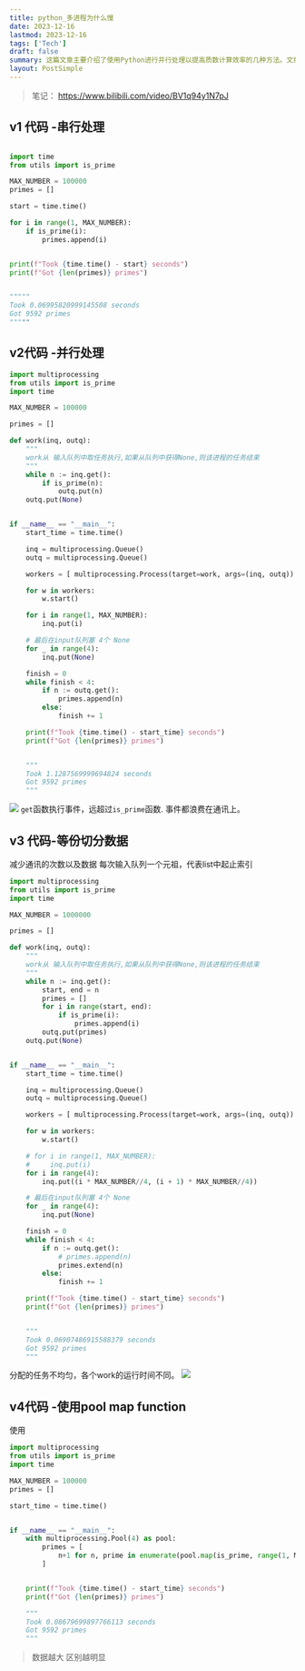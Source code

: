 ```yaml
---
title: python_多进程为什么慢
date: 2023-12-16
lastmod: 2023-12-16
tags: ['Tech']
draft: false
summary: 这篇文章主要介绍了使用Python进行并行处理以提高质数计算效率的几种方法。文章比较了串行处理、简单并行处理、数据分块并行处理以及使用multiprocessing.Pool的并行处理方法，并分析了各种方法的性能差异。最终结论是，对于大规模数据，合适的并行处理方法可以显著提高计算效率。
layout: PostSimple
---
```


> 笔记： https://www.bilibili.com/video/BV1q94y1N7pJ

## v1 代码 -串行处理

```python

import time
from utils import is_prime

MAX_NUMBER = 100000
primes = []

start = time.time()

for i in range(1, MAX_NUMBER):
    if is_prime(i):
        primes.append(i)


print(f"Took {time.time() - start} seconds")
print(f"Got {len(primes)} primes")


"""""
Took 0.06995820999145508 seconds
Got 9592 primes
"""""
```

## v2代码 -并行处理

```python
import multiprocessing
from utils import is_prime
import time

MAX_NUMBER = 100000

primes = []

def work(inq, outq):
    """
    work从 输入队列中取任务执行,如果从队列中获得None,则该进程的任务结束
    """
    while n := inq.get():
        if is_prime(n):
            outq.put(n)
    outq.put(None)


if __name__ == "__main__":
    start_time = time.time()

    inq = multiprocessing.Queue()
    outq = multiprocessing.Queue()

    workers = [ multiprocessing.Process(target=work, args=(inq, outq)) for _ in range(4) ]

    for w in workers:
        w.start()

    for i in range(1, MAX_NUMBER):
        inq.put(i)

    # 最后在input队列塞 4个 None
    for _ in range(4):
        inq.put(None)

    finish = 0
    while finish < 4:
        if n := outq.get():
            primes.append(n)
        else:
            finish += 1

    print(f"Took {time.time() - start_time} seconds")
    print(f"Got {len(primes)} primes")


    """
    Took 1.1287569999694824 seconds
    Got 9592 primes
    """
```

![](https://tz-1256822507.cos.ap-hongkong.myqcloud.com/2023/12/16/17026983298632.jpg)
`get`函数执行事件，远超过`is_prime`函数.
事件都浪费在通讯上。

## v3 代码-等份切分数据

减少通讯的次数以及数据
每次输入队列一个元祖，代表list中起止索引

```python
import multiprocessing
from utils import is_prime
import time

MAX_NUMBER = 1000000

primes = []

def work(inq, outq):
    """
    work从 输入队列中取任务执行,如果从队列中获得None,则该进程的任务结束
    """
    while n := inq.get():
        start, end = n
        primes = []
        for i in range(start, end):
            if is_prime(i):
                primes.append(i)
        outq.put(primes)
    outq.put(None)


if __name__ == "__main__":
    start_time = time.time()

    inq = multiprocessing.Queue()
    outq = multiprocessing.Queue()

    workers = [ multiprocessing.Process(target=work, args=(inq, outq)) for _ in range(4) ]

    for w in workers:
        w.start()

    # for i in range(1, MAX_NUMBER):
    #     inq.put(i)
    for i in range(4):
        inq.put((i * MAX_NUMBER//4, (i + 1) * MAX_NUMBER//4))

    # 最后在input队列塞 4个 None
    for _ in range(4):
        inq.put(None)

    finish = 0
    while finish < 4:
        if n := outq.get():
            # primes.append(n)
            primes.extend(n)
        else:
            finish += 1

    print(f"Took {time.time() - start_time} seconds")
    print(f"Got {len(primes)} primes")


    """
    Took 0.06907486915588379 seconds
    Got 9592 primes
    """

```

分配的任务不均匀，各个work的运行时间不同。
![](https://tz-1256822507.cos.ap-hongkong.myqcloud.com/2023/12/16/17027007962338.jpg)

## v4代码 -使用pool map function

使用

```python
import multiprocessing
from utils import is_prime
import time

MAX_NUMBER = 100000
primes = []

start_time = time.time()


if __name__ == "__main__":
    with multiprocessing.Pool(4) as pool:
        primes = [
            n+1 for n, prime in enumerate(pool.map(is_prime, range(1, MAX_NUMBER))) if prime
        ]


    print(f"Took {time.time() - start_time} seconds")
    print(f"Got {len(primes)} primes")

    """
    Took 0.08679699897766113 seconds
    Got 9592 primes
    """
```

> 数据越大 区别越明显
